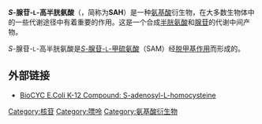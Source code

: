 {{DISPLAYTITLE:''S''-腺苷-<small>L</small>-高半胱氨酸}}
{{chembox
| verifiedrevid = 422765633
|Name=''S''-腺苷-<small>L</small>-高半胱氨酸
|ImageFile=S-Adenosyl-L-homocystein.svg
|ImageSize=
|IUPACName= ''S''-(5'-脱氧腺苷-5'-基)-<small>L</small>-高半胱氨酸
|OtherNames=AdoHcy, 2-''S''-adenosyl-<small>L</small>-homocysteine,<br>5'-''S''-(3-Amino-3-carboxypropyl)-5'-thioadenosine
''S''-adenosylhomocysteine, SAH
|Section1= {{Chembox Identifiers
|  CASNo_Ref = {{cascite|correct|CAS}}
| CASNo=979-92-0
|  PubChem=193
|  SMILES=N[C@@H](CCSC[C@H]1O[C@H]([C@H](O)<br>[C@@H]1O)N2C=NC3=C2N=CN=C3N)C(O)=O
|  MeSHName=S-Adenosylhomocysteine
|  ChEBI=16680
|  KEGG_Ref = {{keggcite|correct|kegg}}
| KEGG=C00021
  }}
|Section2= {{Chembox Properties
|  Formula=C<sub>14</sub>H<sub>20</sub>N<sub>6</sub>O<sub>5</sub>S
|  C=14|H=20|N=6|O=5|S=1
|  MolarMass=384.412
|  Appearance=
|  Density=
|  MeltingPt=
|  BoilingPt=
|  Solubility=
  }}
|Section3= {{Chembox Hazards
|  MainHazards=
|  FlashPt=
|  Autoignition=
  }}
}}
'''''S''-腺苷-<small>L</small>-高半胱氨酸'''（{{lang-en|''S''-Adenosyl-<small>L</small>-homocysteine}}，简称为'''SAH'''）是一种[[氨基酸|氨基酸]]衍生物，在大多数生物体中的一些代谢途径中有着重要的作用。这是一个合成[[半胱氨酸|半胱氨酸]]和[[腺苷|腺苷]]的代谢中间产物。

''S''-腺苷-<small>L</small>-高半胱氨酸是[[S-腺苷-L-甲硫氨酸|''S''-腺苷-<small>L</small>-甲硫氨酸]]（SAM）经[[脱甲基作用|脱甲基作用]]而形成的。

==外部链接==
*[http://biocyc.org/ECOLI/NEW-IMAGE?type=COMPOUND&object=ADENOSYL-HOMO-CYS BioCYC E.Coli K-12 Compound: S-adenosyl-L-homocysteine]{{Wayback|url=http://biocyc.org/ECOLI/NEW-IMAGE?type=COMPOUND&object=ADENOSYL-HOMO-CYS |date=20180920173926 }}

{{biochem-stub}}

{{Amino acid metabolism intermediates}}

[[Category:核苷|Category:核苷]]
[[Category:嘌呤|Category:嘌呤]]
[[Category:氨基酸衍生物|Category:氨基酸衍生物]]